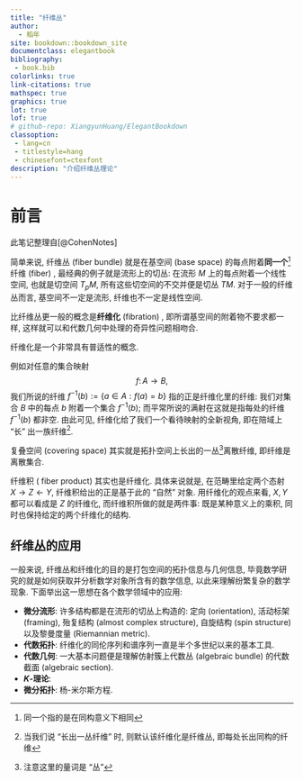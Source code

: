 ```yaml
--- 
title: "纤维丛"
author: 
  - 稻年
site: bookdown::bookdown_site
documentclass: elegantbook
bibliography: 
 - book.bib
colorlinks: true
link-citations: true
mathspec: true
graphics: true
lot: true
lof: true
# github-repo: XiangyunHuang/ElegantBookdown
classoption: 
 - lang=cn
 - titlestyle=hang
 - chinesefont=ctexfont
description: "介绍纤维丛理论"
---
```


\mainmatter

# 前言 {- #preface}

此笔记整理自[@CohenNotes]

简单来说, 纤维丛 (fiber bundle) 就是在基空间 (base space) 的每点附着**同一个**^[同一个指的是在同构意义下相同]纤维 (fiber) , 最经典的例子就是流形上的切丛: 在流形 $M$ 上的每点附着一个线性空间, 也就是切空间 $T_p M$, 所有这些切空间的不交并便是切丛 $TM$.  对于一般的纤维丛而言, 基空间不一定是流形, 纤维也不一定是线性空间. 

比纤维丛更一般的概念是**纤维化** (fibration) , 即所谓基空间的附着物不要求都一样, 这样就可以和代数几何中处理的奇异性问题相吻合. 

纤维化是一个非常具有普适性的概念.
<!-- , 例如所谓模空间 (moduli space) 与参数空间 (parametric space) 就是用这种视角来看待问题,. -->

::: {.example #preface-set-fiber name="集合的纤维化"}
例如对任意的集合映射
$$
f\colon A\to B,
$$
我们所说的纤维 $f ^{-1}(b):=\{a\in A : f(a)=b\}$ 指的正是纤维化里的纤维: 我们对集合 $B$ 中的每点 $b$ 附着一个集合 $f^{-1}(b)$; 而平常所说的满射在这就是指每处的纤维 $f^{-1}(b)$ 都非空. 由此可见, 纤维化给了我们一个看待映射的全新视角, 即在陪域上 "长" 出一族纤维^[当我们说 "长出一丛纤维" 时, 则默认该纤维化是纤维丛, 即每处长出同构的纤维].
:::


<!-- 是 -->
::: {.example #preface-covering-fiber name="复叠空间是纤维丛"}
复叠空间 (covering space) 其实就是拓扑空间上长出的一丛^[注意这里的量词是 "丛"]离散纤维, 即纤维是离散集合.
:::

::: {.example #preface-covering-fiber name="纤维积是纤维化"}
纤维积 ( fiber product) 其实也是纤维化. 具体来说就是, 在范畴里给定两个态射 $X\to Z \leftarrow Y$, 纤维积给出的正是基于此的 "自然"  对象. 用纤维化的观点来看,  $X,Y$ 都可以看成是 $Z$ 的纤维化, 而纤维积所做的就是两件事: 既是某种意义上的乘积, 同时也保持给定的两个纤维化的结构. 
:::

## 纤维丛的应用 {-}
一般来说, 纤维丛和纤维化的目的是打包空间的拓扑信息与几何信息, 毕竟数学研究的就是如何获取并分析数学对象所含有的数学信息, 以此来理解纷繁复杂的数学现象. 下面举出这一思想在各个数学领域中的应用:

* **微分流形**: 许多结构都是在流形的切丛上构造的: 定向 (orientation), 活动标架 (framing), 殆复结构 (almost complex structure), 自旋结构 (spin structure) 以及黎曼度量 (Riemannian metric).
* **代数拓扑**: 纤维化的同伦序列和谱序列一直是半个多世纪以来的基本工具.
* **代数几何**: 一大基本问题便是理解仿射簇上代数丛 (algebraic bundle) 的代数截面 (algebraic section).
* **$K$-理论**: 
* **微分拓扑**: 杨-米尔斯方程.




<!-- $\setcounter{chapter}{-1}$ -->


<!-- align 环境的用法 -->
<!-- $$\begin{aligned} -->
<!-- E & = m c^2 \\  -->
<!--   & = m (a^2+b^2) -->
<!-- \end{aligned} -->
<!-- $$ -->

<!-- $$\begin{tikzcd} -->
<!--         \mathcal{O} _X \ar[r,""] \arrow[d, "",swap]  & \mathscr{F}\ar[d,"\beta "]\\ -->
<!--         \mathscr{K}(X) \arrow[r,"\phi ",swap] & \mathscr{K}(X)  -->
<!--   \end{tikzcd}  -->
<!-- $$ -->


<!-- longnote -->
<!-- You can also use math in footnotes like this^[where we mention $p = \frac{a}{b}$]. -->

<!-- We will approximate standard error to 0.027[^longnote] -->

<!-- [^longnote]: $p$ is unknown but expected to be around 1/3. Standard error will be approximated -->

<!--     $$ -->
<!--     SE = \sqrt(\frac{p(1-p)}{n}) \approx \sqrt{\frac{1/3 (1 - 1/3)} {300}} = 0.027 -->
<!--     $$ -->


<!-- 文末打印 packages.bib 内的参考文献 -->
<!-- `r if (knitr:::is_html_output()) ' -->
<!-- # References {-} -->
<!-- '` -->
